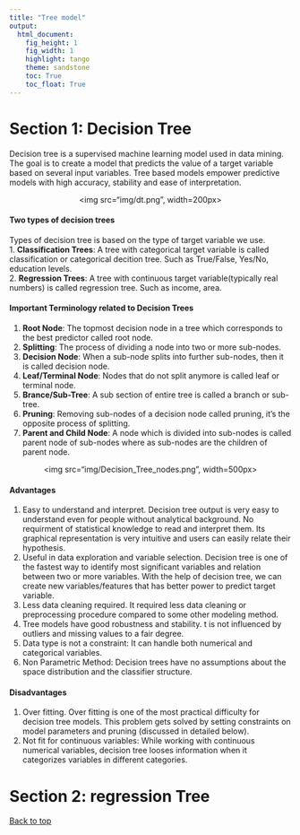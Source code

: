 ```yaml
---
title: "Tree model"
output:
  html_document:
    fig_height: 1
    fig_width: 1
    highlight: tango
    theme: sandstone
    toc: True
    toc_float: True
---
```



# Section 1: Decision Tree  
Decision tree is a supervised machine learning model used in data mining. The goal is to create a model that predicts the value of a target variable based on several input variables. Tree based models empower predictive models with high accuracy, stability and ease of interpretation.

<p align="center">
<img src="img/dt.png", width=200px> 
</p>
  
#### __Two types of decision trees__  
Types of decision tree is based on the type of target variable we use.  
1. __Classification Trees__: A tree with categorical target variable is called classification or categorical decition tree. Such as True/False, Yes/No, education levels.    
2. __Regression Trees__: A tree with continuous target variable(typically real numbers) is called regression tree. Such as income, area.  
  
#### __Important Terminology related to Decision Trees__  
1. __Root Node__: The topmost decision node in a tree which corresponds to the best predictor called root node.  
2. __Splitting__: The process of dividing a node into two or more sub-nodes.  
3. __Decision Node__: When a sub-node splits into further sub-nodes, then it is called decision node.  
4. __Leaf/Terminal Node__: Nodes that do not split anymore is called leaf or terminal node.  
5. __Brance/Sub-Tree__: A sub section of entire tree is called a branch or sub-tree.  
6. __Pruning__: Removing sub-nodes of a decision node called pruning, it's the opposite process of splitting.  
7. __Parent and Child Node__: A node which is divided into sub-nodes is called parent node of sub-nodes where as sub-nodes are the children of parent node.  

<p align="center">
<img src="img/Decision_Tree_nodes.png", width=500px> 
</p>  

#### __Advantages__  
1. Easy to understand and interpret. Decision tree output is very easy to understand even for people without analytical background. No requirment of statistical knowledge to read and interpret them. Its graphical representation is very intuitive and users can easily relate their hypothesis.  
2. Useful in data exploration and variable selection. Decision tree is one of the fastest way to identify most significant variables and relation between two or more variables. With the help of decision tree, we can create new variables/features that has better power to predict target variable.  
3. Less data cleaning required. It required less data cleaning or preprocessing procedure compared to some other modeling method.  
4. Tree models have good robustness and stability. t is not influenced by outliers and missing values to a fair degree.  
5. Data type is not a constraint: It can handle both numerical and categorical variables.  
6. Non Parametric Method: Decision trees have no assumptions about the space distribution and the classifier structure.  
  
#### __Disadvantages__  
1. Over fitting. Over fitting is one of the most practical difficulty for decision tree models. This problem gets solved by setting constraints on model parameters and pruning (discussed in detailed below).  
2. Not fit for continuous variables: While working with continuous numerical variables, decision tree looses information when it categorizes variables in different categories.  
  
  
  
  
  
  
  
  
# Section 2: regression Tree
<a href="#header">Back to top</a>

